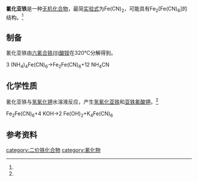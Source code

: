 {{chembox
| verifiedrevid = 
|   Name = 氰化亚铁
|   ImageFile = 
|   ImageName = 
|   OtherNames = 
|   IUPACName = 氰化铁(II)
| Section1 = {{Chembox Identifiers
|   ChemSpiderID_Ref = {{chemspidercite|correct|chemspider}}
| ChemSpiderID = 
| PubChem =
| InChI =
| InChIKey =
| SMILES = 
| StdInChI_Ref = {{stdinchicite|correct|chemspider}}
| StdInChI =
| StdInChIKey_Ref = {{stdinchicite|correct|chemspider}}
| StdInChIKey = 
| CASNo = 1948-47-6
| CASNo_Ref = {{cascite|correct|CAS}}
  }}
| Section2 = {{Chembox Properties
|   Formula = Fe(CN)<sub>2</sub>
|   MolarMass = 107.881
|   Appearance = 淡绿色固体<ref name=wj>《无机化学丛书》.第九卷 锰分族 铁系 铂系. 科学出版社. P<sub>171</sub>. 氰化铁(II)</ref>
|   Density = 
|   MeltingPt = 
|   BoilingPt = 
|   Solubility = 
|   Solvent = 
|   SolubleOther = 
  }}
| Section7 = {{Chembox Hazards
|  EUHazardSymbol =
|  RPhrases =
|  SPhrases =
|  FlashPt = 
|  pKa = 
|  pKb = 
|  EUClass =
|  EUIndex = 
|  MainHazards = 
|  NFPA-H = 
|  NFPA-F = 
|  NFPA-R = 
|  NFPA-O = 
|  RSPhrases = 
|  Autoignition = 
|  ExploLimits = 
|  PEL = 
  }}
| Section8 = {{Chembox Related
|   Function = 
|   OtherFunctn = 
|   OtherAnions =
|   OtherCations = [[氰化钴|氰化钴]]<br />[[氰化镍|氰化镍]]
|   OtherCpds = [[亚铁氰酸钾|亚铁氰酸钾]]
  }}
}}
'''氰化亚铁'''是一种[[无机化合物|无机化合物]]，最简[[实验式|实验式]]为Fe(CN)<sub>2</sub>，可能具有Fe<sub>2</sub>[Fe(CN)<sub>6</sub>]的结构。<ref name=wj />
==制备==
氰化亚铁由[[六氰合铁(II)酸铵|六氰合铁(II)酸铵]]在320℃分解得到。

3 (NH<sub>4</sub>)<sub>4</sub>Fe(CN)<sub>6</sub>→Fe<sub>2</sub>Fe(CN)<sub>6</sub>+12 NH<sub>4</sub>CN

==化学性质==
氰化亚铁与[[氢氧化钾|氢氧化钾]]水溶液反应，产生[[氢氧化亚铁|氢氧化亚铁]]和[[亚铁氰酸钾|亚铁氰酸钾]]。<ref name=wj />

Fe<sub>2</sub>Fe(CN)<sub>6</sub>+4 KOH→2 Fe(OH)<sub>2</sub>+K<sub>4</sub>Fe(CN)<sub>6</sub>

==参考资料==
{{reflist}}

{{氰化物}}
[[category:二价铁化合物|category:二价铁化合物]]
[[category:氰化物|category:氰化物]]